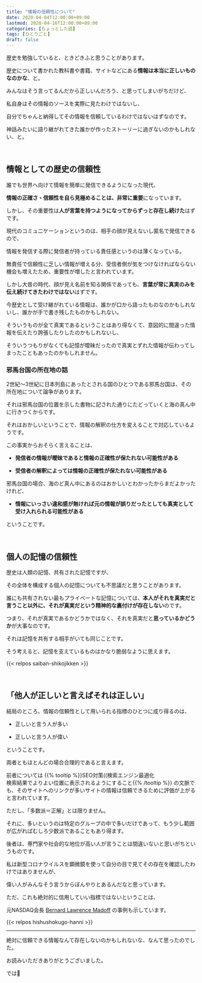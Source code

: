 ```yaml
---
title: "情報の信頼性について"
date: 2020-04-04T12:00:00+09:00
lastmod: 2020-04-16T12:00:00+09:00
categories: [ちょっとした話]
tags: [ひとりごと]
draft: false
---
```


歴史を勉強していると、ときどきふと思うことがあります。

歴史について書かれた教科書や書籍、サイトなどにある**情報は本当に正しいものなのかな**、と。

みんなはそう言ってるんだから正しいんだろう、と思ってしまいがちだけど、

私自身はその情報のソースを実際に見たわけではないし、

<!--more-->

自分でちゃんと納得してその情報を信頼しているわけではないはずなのです。

神話みたいに語り継がれてきた誰かが作ったストーリーに過ぎないのかもしれない、と。

<br/>

## 情報としての歴史の信頼性

誰でも世界へ向けて情報を簡単に発信できるようになった現代、

**情報の正確さ・信頼性を自ら見極めることは、非常に重要**になっています。

しかし、その重要性は**人が言葉を持つようになってからずっと存在し続けた**はずです。

現代のコミュニケーションというのは、相手の顔が見えないし匿名で発信できるので、

情報を発信する際に発信者が持っている責任感というのは薄くなっている。

無責任で信頼性に乏しい情報が増える分、受信者側が気をつけなければならない機会も増えたため、重要性が増したと言われています。

しかし大昔の時代、顔が見え名前を知る関係であっても、**言葉が常に真実のみを伝え続けてきたわけではない**はずです。

今歴史として受け継がれている情報は、誰かが口から語ったものなのかもしれないし、誰かが手で書き残したものかもしれない。

そういうものが全て真実であるということはあり得なくて、意図的に間違った情報を伝えたり誇張したりしたのかもしれないし、

そういうつもりがなくても記憶が曖昧だったので真実とずれた情報が伝わってしまったこともあったのかもしれません。

### 邪馬台国の所在地の話

2世紀～3世紀に日本列島にあったとされる国のひとつである邪馬台国は、その所在地について論争があります。

それは邪馬台国の位置を示した書物に記された通りにたどっていくと海の真ん中に行きつくからです。

それはおかしいということで、情報の解釈の仕方を変えることで対応しているようです。

この事実からおそらく言えることは、

- **発信者の情報が曖昧であると情報の正確性が保たれない可能性がある**

- **受信者の解釈によっては情報の正確性が保たれない可能性がある**

邪馬台国の場合、海のど真ん中にあるのはおかしいとわかったからまだよかったけれど、

- **情報にいっさい違和感が無ければ元の情報が誤りだったとしても真実として受け入れられる可能性がある**

ということです。 


<br/>

## 個人の記憶の信頼性

歴史は人類の記憶、共有された記憶ですが、

その全体を構成する個人の記憶についても不思議だと思うことがあります。

誰にも共有されない最もプライベートな記憶については、**本人がそれを真実だと言うこと以外に、それが真実だという精神的な裏付けが存在しない**のです。

つまり、それが真実であるかどうかではなく、それを真実だと**思っているかどうか**が大事なのです。

それは記憶を共有する相手がいても同じことです。

そう考えると、記憶を支えているものはかなり脆弱なように思えます。

{{< relpos saiban-shikojikken >}}

<br/>

## 「他人が正しいと言えばそれは正しい」

結局のところ、情報の信頼性として用いられる指標のひとつに成り得るのは、

- 正しいと言う人が多い

- 正しいと言う人が偉い

ということです。

両者ともほとんどの場合合理的であると言えます。

前者については
{{% tooltip %}}SEO対策((検索エンジン最適化<br/>検索結果でよりよい位置に表示されるようにすること{{% /tooltip %}}
の文脈でも、そのサイトへのリンクが多いサイトの情報は信頼できるために評価が上がると言われています。

ただし、「多数派＝正解」とは限りません。

それに、多いというのは特定のグループの中で多いだけであって、もう少し範囲が広がればむしろ少数派であることもあり得ます。

後者は、専門家や社会的な地位が高い人が言うことは間違いないと思いがちというものです。

私は新型コロナウイルスを顕微鏡を使って自分の目で見てその存在を確認したわけではありませんが、

偉い人がみんなそう言うからぼんやりとあるんだなと思っています。

ただ、これも絶対的に信用していい指標ではないということは、

元NASDAQ会長 [Bernard Lawrence Madoff](https://ja.wikipedia.org/wiki/%E3%83%90%E3%83%BC%E3%83%8A%E3%83%BC%E3%83%89%E3%83%BBL%E3%83%BB%E3%83%9E%E3%83%89%E3%83%95) の事例も示しています。

{{< relpos hishushokugo-hanni >}}

---

絶対に信頼できる情報なんて存在しないのかもしれないな、なんて思ったのでした。

お読みいただきありがとうございました。

では👋
